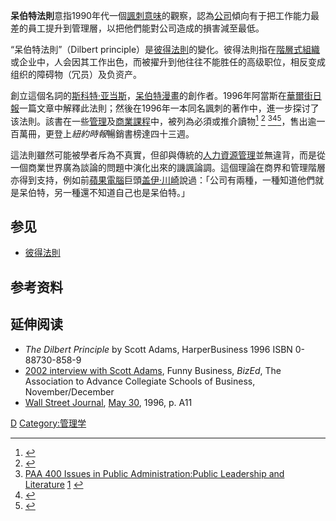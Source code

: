 {{noteTA
|T=zh-hans:呆伯特法则;zh-hk:刁伯特法則;zh-tw:呆伯特法則;
|1=zh-hans:呆伯特;zh-hk:刁伯特;zh-tw:呆伯特;
|2=zh-hans:斯科特·亚当斯;zh-hant:史考特·亞當斯
}}
'''呆伯特法則'''意指1990年代一個[[諷刺|諷刺意味]]的觀察，認為[[公司|公司]]傾向有于把工作能力最差的員工提升到管理層，以把他們能對公司造成的損害減至最低。

“呆伯特法則”（Dilbert principle）是[[彼得法則|彼得法則]]的變化。彼得法則指在[[階層式組織|階層式組織]]或企业中，人会因其工作出色，而被擢升到他往往不能胜任的高级职位，相反变成组织的障碍物（冗员）及负资产。

創立這個名詞的[[斯科特·亚当斯|斯科特·亚当斯]]，[[呆伯特|呆伯特]][[漫畫|漫畫]]的創作者。1996年阿當斯在[[華爾街日報|華爾街日報]]一篇文章中解釋此法則；然後在1996年一本同名諷刺的著作中，進一步探讨了该法則。該書在一些[[管理|管理]]及[[工商管理碩士|商業課程]]中，被列為必須或推介讀物<ref>{{Cite web |url=http://mot.berkeley.edu/Berkeley_Students/Students/Courses/Course_Descriptions/proj_mgmt_syll.pdf |title=PROJECT MANAGEMENT CASE STUDIES |access-date=2012-03-13 |archive-date=2012-03-13 |archive-url=https://web.archive.org/web/20120313051719/http://mot.berkeley.edu/Berkeley_Students/Students/Courses/Course_Descriptions/proj_mgmt_syll.pdf |dead-url=yes }}</ref>
<ref>{{Cite web |url=http://www.cs.colorado.edu/~hendrixs/classes/readings.html |title=Readings for CSCI 3308 - Software Engineering Methods and Tools |access-date=2006-09-22 |archive-date=2006-09-22 |archive-url=https://web.archive.org/web/20060922194230/http://www.cs.colorado.edu/~hendrixs/classes/readings.html |dead-url=yes }}</ref>
<ref>[http://www.ume.maine.edu/~pubadmin/kn/words/400syl1.htm PAA 400 Issues in Public Administration:Public Leadership and Literature] {{Wayback|url=http://www.ume.maine.edu/~pubadmin/kn/words/400syl1.htm |date=20051024232352 }}[http://engr.smu.edu/~frailey/cse7315/syllabus.htm] {{Wayback|url=http://engr.smu.edu/~frailey/cse7315/syllabus.htm |date=20080509125954 }}</ref><ref>{{Cite web |url=http://engr.smu.edu/~frailey/cse7315/syllabus.htm |title=CSE 7315: PLANNING AND MANAGING A SOFTWARE PROJECT |access-date=2006-06-08 |archive-date=2008-05-09 |archive-url=https://web.archive.org/web/20080509125954/http://engr.smu.edu/~frailey/cse7315/syllabus.htm |dead-url=no }}</ref><ref>{{Cite web |url=http://www.vancouver.wsu.edu/fac/holt/em501/em501.htm |title=WASHINGTON STATE UNIVERSITY COURSE OUTLINE EM 501 |access-date=2010-02-09 |archive-date=2010-02-09 |archive-url=https://web.archive.org/web/20100209050420/http://www.vancouver.wsu.edu/fac/holt/em501/em501.htm |dead-url=yes }}</ref>，售出逾一百萬冊，更登上''紐約時報''暢銷書榜達四十三週。

這法則雖然可能被學者斥為不真實，但卻與傳統的[[組織研究|人力資源管理]]並無違背，而是從一個商業世界廣為談論的問題中演化出來的譏諷論調。這個理論在商界和管理階層亦得到支持，例如前[[蘋果電腦|蘋果電腦]]巨頭[[盖伊·川崎|盖伊·川崎]]說過：「公司有兩種，一種知道他們就是呆伯特，另一種還不知道自己也是呆伯特。」

==参见==
*[[彼得原理|彼得法則]]

== 参考资料 ==
<references />

== 延伸阅读 ==
*''The Dilbert Principle'' by Scott Adams, HarperBusiness 1996 ISBN 0-88730-858-9
*[https://web.archive.org/web/20090206065944/http://aacsb.edu/publications/bized/p16-21.pdf 2002 interview with Scott Adams], Funny Business, ''BizEd'', The Association to Advance Collegiate Schools of Business, November/December
*[[Wall_Street_Journal|Wall Street Journal]], [[May_30|May 30]], 1996, p. A11


[[Category:经验法则|D]]
[[Category:管理学|Category:管理学]]